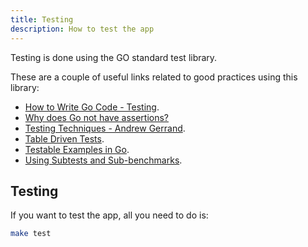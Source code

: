 ```yaml
---
title: Testing
description: How to test the app
---
```


Testing is done using the GO standard test library.

These are a couple of useful links related to good practices using this library:
- [How to Write Go Code - Testing](https://go.dev/doc/code#Testing).
- [Why does Go not have assertions?](https://go.dev/doc/faq#assertions)
- [Testing Techniques - Andrew Gerrand](https://talks.golang.org/2014/testing.slide#1).
- [Table Driven Tests](https://github.com/golang/go/wiki/TableDrivenTests).
- [Testable Examples in Go](https://go.dev/blog/examples).
- [Using Subtests and Sub-benchmarks](https://go.dev/blog/subtests).


## Testing

If you want to test the app, all you need to do is:

```bash
make test
```